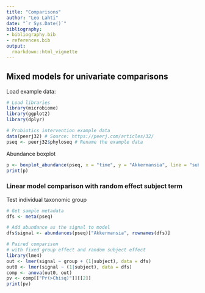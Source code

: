 ```yaml
---
title: "Comparisons"
author: "Leo Lahti"
date: "`r Sys.Date()`"
bibliography: 
- bibliography.bib
- references.bib
output: 
  rmarkdown::html_vignette
---
```

<!--
  %\VignetteEngine{knitr::rmarkdown}
  %\VignetteIndexEntry{microbiome tutorial - comparisons}
  %\usepackage[utf8]{inputenc}
  %\VignetteEncoding{UTF-8}  
-->


## Mixed models for univariate comparisons


Load example data:

```r
# Load libraries
library(microbiome)
library(ggplot2)
library(dplyr)

# Probiotics intervention example data 
data(peerj32) # Source: https://peerj.com/articles/32/
pseq <- peerj32$phyloseq # Rename the example data
```


Abundance boxplot

```r
p <- boxplot_abundance(pseq, x = "time", y = "Akkermansia", line = "subject", color = "gender") + scale_y_log10()
print(p)
```


### Linear model comparison with random effect subject term

Test individual taxonomic group

```r
# Get sample metadata
dfs <- meta(pseq)

# Add abundance as the signal to model
dfs$signal <- abundances(pseq)["Akkermansia", rownames(dfs)]

# Paired comparison
# with fixed group effect and random subject effect
library(lme4)
out <- lmer(signal ~ group + (1|subject), data = dfs)
out0 <- lmer(signal ~ (1|subject), data = dfs)
comp <- anova(out0, out)
pv <- comp[["Pr(>Chisq)"]][[2]]
print(pv)
```



